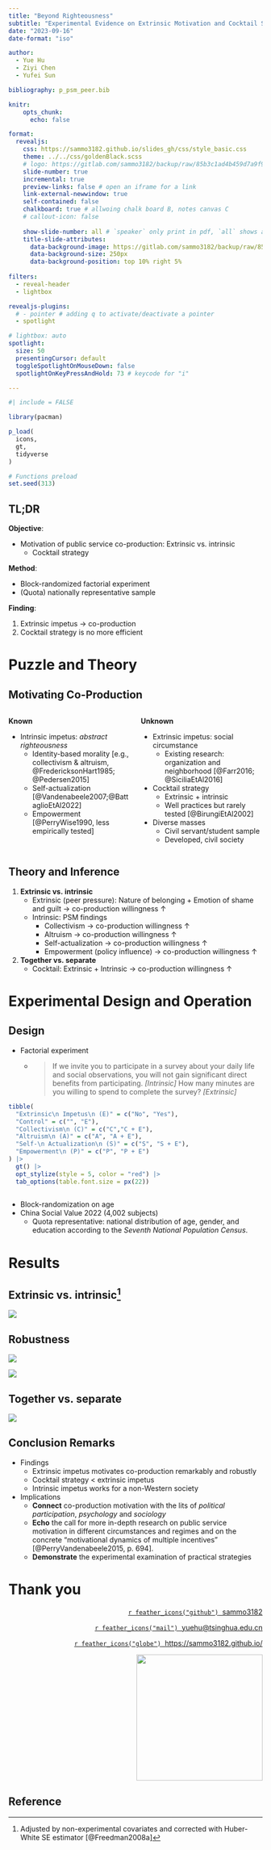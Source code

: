 ```yaml
---
title: "Beyond Righteousness"
subtitle: "Experimental Evidence on Extrinsic Motivation and Cocktail Strategy in Public Service Co-Production"
date: "2023-09-16"
date-format: "iso"

author: 
  - Yue Hu
  - Ziyi Chen
  - Yufei Sun

bibliography: p_psm_peer.bib

knitr: 
    opts_chunk: 
      echo: false

format: 
  revealjs:
    css: https://sammo3182.github.io/slides_gh/css/style_basic.css
    theme: ../../css/goldenBlack.scss
    # logo: https://gitlab.com/sammo3182/backup/raw/85b3c1ad4b459d7a9f901f124b936428eda5fcaf/logo_zzxx.png?inline=true
    slide-number: true
    incremental: true
    preview-links: false # open an iframe for a link
    link-external-newwindow: true
    self-contained: false
    chalkboard: true # allwoing chalk board B, notes canvas C
    # callout-icon: false
    
    show-slide-number: all # `speaker` only print in pdf, `all` shows all the time
    title-slide-attributes:
      data-background-image: https://gitlab.com/sammo3182/backup/raw/85b3c1ad4b459d7a9f901f124b936428eda5fcaf/logo_THPS.png?inline=true
      data-background-size: 250px   
      data-background-position: top 10% right 5%
      
filters:
  - reveal-header
  - lightbox

revealjs-plugins:
  # - pointer # adding q to activate/deactivate a pointer
  - spotlight

# lightbox: auto
spotlight:
  size: 50
  presentingCursor: default
  toggleSpotlightOnMouseDown: false
  spotlightOnKeyPressAndHold: 73 # keycode for "i"

---
```


```r
#| include = FALSE

library(pacman)

p_load(
  icons,
  gt,
  tidyverse
)

# Functions preload
set.seed(313)
```

## TL;DR {.nonincremental}

**Objective**:  

- Motivation of public service co-production: Extrinsic vs. intrinsic
    - Cocktail strategy

**Method**: 

- Block-randomized factorial experiment
- (Quota) nationally representative sample

**Finding**: 

1. Extrinsic impetus &rarr; co-production
1. Cocktail strategy is [no]{.red} more efficient

# Puzzle and Theory

## Motivating Co-Production

:::: {.columns}

::: {.column width="50%"}
**Known**

- Intrinsic impetus: *abstract righteousness*
    - Identity-based morality [e.g., collectivism & altruism, @FredericksonHart1985; @Pedersen2015]
    - Self-actualization [@Vandenabeele2007;@BattaglioEtAl2022]
    - Empowerment [@PerryWise1990, less empirically tested]

:::

::: {.column width="50%"}
**Unknown**

- [Extrinsic impetus]{.red}: social circumstance
    - Existing research: organization and neighborhood [@Farr2016; @SiciliaEtAl2016]
- [Cocktail strategy]{.red}
    - Extrinsic + intrinsic
    - Well practices but rarely tested [@BirungiEtAl2002]
- [Diverse masses]{.red}
    - Civil servant/student sample
    - Developed, civil society
:::

::::

## Theory and Inference

1. **Extrinsic vs. intrinsic**
    - Extrinsic (peer pressure): Nature of belonging + Emotion of shame and guilt &rarr; co-production willingness [&uarr;]{.red}
    - Intrinsic: PSM findings
        - Collectivism &rarr; co-production willingness [&uarr;]{.red}
        - Altruism &rarr; co-production willingness [&uarr;]{.red}
        - Self-actualization &rarr; co-production willingness [&uarr;]{.red}
        - Empowerment (policy influence) &rarr; co-production willingness [&uarr;]{.red}
1. **Together vs. separate**
    - Cocktail: Extrinsic + Intrinsic &rarr; co-production willingness [&uarr;]{.red}

# Experimental Design and Operation

## Design

- Factorial experiment
    - > If we invite you to participate in a survey about your daily life and social observations, you will not gain significant direct benefits from participating. *[Intrinsic]*
How many minutes are you willing to spend to complete the survey? *[Extrinsic]*

:::{.fragment}

```r
tibble(
  "Extrinsic\n Impetus\n (E)" = c("No", "Yes"),
  "Control" = c("", "E"),
  "Collectivism\n (C)" = c("C","C + E"),
  "Altruism\n (A)" = c("A", "A + E"),
  "Self-\n Actualization\n (S)" = c("S", "S + E"),
  "Empowerment\n (P)" = c("P", "P + E")
) |> 
  gt() |> 
  opt_stylize(style = 5, color = "red") |>
  tab_options(table.font.size = px(22))
  
```

:::


- Block-randomization on age
- China Social Value 2022 (4,002 subjects)
    - Quota representative: national distribution of age, gender, and education according to the *Seventh National Population Census*.

# Results

## Extrinsic vs. intrinsic^[Adjusted by non-experimental covariates and corrected with Huber-White SE estimator [@Freedman2008a]]

![](images/plot_isolated){fig-align="center" height=num}

## Robustness

:::{.r-hstack}
![](images/plot_robustI){fig-align="center" height=num}

![](images/plot_robustII){fig-align="center" height=num}
:::

## Together vs. separate

![](images/plot_compound){fig-align="center" height=num}

## Conclusion Remarks

- Findings
    - Extrinsic impetus motivates co-production [remarkably and robustly]{.red}
    - Cocktail strategy [<]{.red} extrinsic impetus
    - Intrinsic impetus works for a [non-Western]{.red} society
- Implications
    - **Connect** co-production motivation with the lits of *political participation*, *psychology* and *sociology*
    - **Echo** the call for more in-depth research on public service motivation in different circumstances and regimes and on the concrete "motivational dynamics of multiple incentives" [@PerryVandenabeele2015, p. 694].
    - **Demonstrate** the experimental examination of practical strategies

# Thank you {background="#43464B"}

:::{style="text-align: right; margin-top: 1em"}  

[`r feather_icons("github")`&nbsp; sammo3182](https://github.com/sammo3182)

[`r feather_icons("mail")`&nbsp; yuehu@tsinghua.edu.cn](mailto:yuehu@tsinghua.edu.cn) 

[`r feather_icons("globe")`&nbsp; https://sammo3182.github.io/](https://sammo3182.github.io/)

![](https://user-images.githubusercontent.com/6463211/232207708-b0e64eee-7fb3-45a4-9779-ec52397f786c.png){height=250}
:::

## Reference

::: {#refs}
:::
